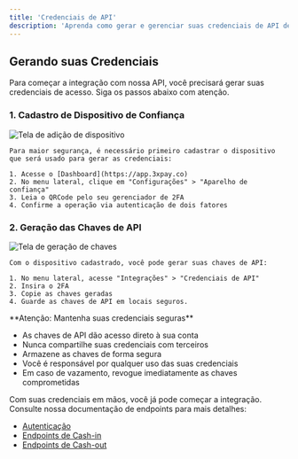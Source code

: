 ```yaml
---
title: 'Credenciais de API'
description: 'Aprenda como gerar e gerenciar suas credenciais de API de forma segura'
---
```


## Gerando suas Credenciais

Para começar a integração com nossa API, você precisará gerar suas credenciais de acesso. Siga os passos abaixo com atenção.

### 1. Cadastro de Dispositivo de Confiança

<AccordionGroup>
  <Accordion icon="shield-check" title="Adicione um dispositivo">
    <img src="/images/add-device.png" alt="Tela de adição de dispositivo" />
    
    Para maior segurança, é necessário primeiro cadastrar o dispositivo que será usado para gerar as credenciais:

    1. Acesse o [Dashboard](https://app.3xpay.co)
    2. No menu lateral, clique em "Configurações" > "Aparelho de confiança"
    3. Leia o QRCode pelo seu gerenciador de 2FA
    4. Confirme a operação via autenticação de dois fatores
  </Accordion>
</AccordionGroup>

### 2. Geração das Chaves de API

<AccordionGroup>
  <Accordion icon="key" title="Gere suas chaves">
    <img src="/images/generate-keys.png" alt="Tela de geração de chaves" />
    
    Com o dispositivo cadastrado, você pode gerar suas chaves de API:

    1. No menu lateral, acesse "Integrações" > "Credenciais de API" 
    2. Insira o 2FA
    3. Copie as chaves geradas
    4. Guarde as chaves de API em locais seguros.
  </Accordion>
</AccordionGroup>

<Warning>
  **Atenção: Mantenha suas credenciais seguras**

  - As chaves de API dão acesso direto à sua conta
  - Nunca compartilhe suas credenciais com terceiros
  - Armazene as chaves de forma segura
  - Você é responsável por qualquer uso das suas credenciais
  - Em caso de vazamento, revogue imediatamente as chaves comprometidas
</Warning>

<Card title="Próximos Passos" icon="arrow-right">
  Com suas credenciais em mãos, você já pode começar a integração. Consulte nossa documentação de endpoints para mais detalhes:
  
  - [Autenticação](/api-reference/authentication)
  - [Endpoints de Cash-in](/api-reference/cash-in)
  - [Endpoints de Cash-out](/api-reference/cash-out)
</Card>
